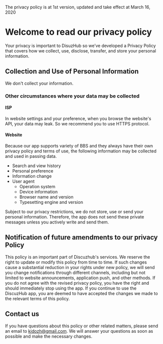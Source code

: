 
<Message>The privacy policy is at 1st version, updated and take effect at March 16, 2020</Message>

# Welcome to read our privacy policy

Your privacy is important to DisuzHub so we’ve developed a Privacy Policy that covers how we collect, use, disclose, transfer, and store your personal information.
            
## Collection and Use of Personal Information
            
We don't collect your information.

### Other circumstances where your data may be collected

#### ISP

In website settings and your preference, when you browse the website's API, your data may leak. So we recommend you to use HTTPS protocol.

#### Website

Because our app supports variety of BBS and they always have their own privacy policy and terms of use, the following information may be collected and used in passing data.

+ Search and view history
+ Personal preference
+ Information change
+ User agent
    - Operation system
    - Device information
    - Browser name and version
    - Typesetting engine and version
                
Subject to our privacy restrictions, we do not store, use or send your personal information. Therefore, the app does not send these private messages unless you actively write and send them.

## Notification of future amendments to our privacy Policy

This policy is an important part of Discuzhub's services. We reserve the right to update or modify this policy from time to time. If such changes cause a substantial reduction in your rights under new policy, we will send you change notifications through different channels, including but not limited to website announcements, application push, and other methods. If you do not agree with the revised privacy policy, you have the right and should immediately stop using the app. If you continue to use the DiscuzHub app, you are deemed to have accepted the changes we made to the relevant terms of this policy.

## Contact us

If you have questions about this policy or other related matters, please send an email to kidozh@gmail.com. We will answer your questions as soon as possible and make the necessary changes.
